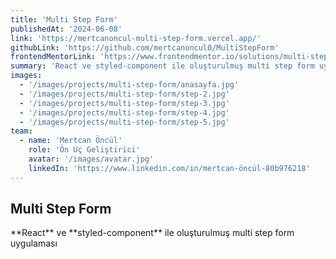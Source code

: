 ```yaml
---
title: 'Multi Step Form'
publishedAt: '2024-06-08'
link: 'https://mertcanoncul-multi-step-form.vercel.app/'
githubLink: 'https://github.com/mertcanoncul0/MultiStepForm'
frontendMentorLink: 'https://www.frontendmentor.io/solutions/multi-step-form-_M83QuY2YA'
summary: 'React ve styled-component ile oluşturulmuş multi step form uygulaması'
images:
  - '/images/projects/multi-step-form/anasayfa.jpg'
  - '/images/projects/multi-step-form/step-2.jpg'
  - '/images/projects/multi-step-form/step-3.jpg'
  - '/images/projects/multi-step-form/step-4.jpg'
  - '/images/projects/multi-step-form/step-5.jpg'
team:
  - name: 'Mertcan Öncül'
    role: 'Ön Uç Geliştirici'
    avatar: '/images/avatar.jpg'
    linkedIn: 'https://www.linkedin.com/in/mertcan-öncül-80b976218'
---
```


## Multi Step Form

<p>
  **React** ve **styled-component** ile oluşturulmuş multi step form uygulaması
</p>
